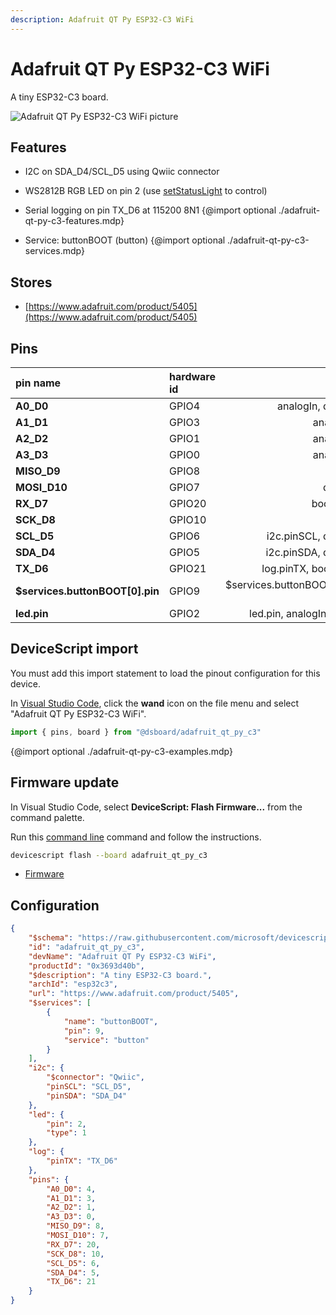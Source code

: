 ```yaml
---
description: Adafruit QT Py ESP32-C3 WiFi
---
```

# Adafruit QT Py ESP32-C3 WiFi


A tiny ESP32-C3 board.


![Adafruit QT Py ESP32-C3 WiFi picture](https://microsoft.github.io/jacdac-docs/images/devices/adafruit/qtpyesp32c3wifidevboardv10.catalog.jpg)

## Features

-  I2C on SDA_D4/SCL_D5 using Qwiic connector
-  WS2812B RGB LED on pin 2  (use [setStatusLight](/developer/status-light) to control)
-  Serial logging on pin TX_D6 at 115200 8N1
{@import optional ./adafruit-qt-py-c3-features.mdp}

-  Service: buttonBOOT (button)
{@import optional ./adafruit-qt-py-c3-services.mdp}


## Stores

-  [https://www.adafruit.com/product/5405](https://www.adafruit.com/product/5405)

## Pins

| pin name | hardware id | features |
|:---------|:------------|---------:|
| **A0_D0** |  GPIO4 |  analogIn,  debug,  io |
| **A1_D1** |  GPIO3 |  analogIn,  io |
| **A2_D2** |  GPIO1 |  analogIn,  io |
| **A3_D3** |  GPIO0 |  analogIn,  io |
| **MISO_D9** |  GPIO8 |  boot,  io |
| **MOSI_D10** |  GPIO7 |  debug,  io |
| **RX_D7** |  GPIO20 |  bootUart,  io |
| **SCK_D8** |  GPIO10 |  io |
| **SCL_D5** |  GPIO6 |  i2c.pinSCL,  debug,  io |
| **SDA_D4** |  GPIO5 |  i2c.pinSDA,  debug,  io |
| **TX_D6** |  GPIO21 |  log.pinTX,  bootUart,  io |
| **$services.buttonBOOT[0].pin** |  GPIO9 |  $services.buttonBOOT[0].pin,  boot,  io |
| **led.pin** |  GPIO2 |  led.pin,  analogIn,  boot,  io |



## DeviceScript import


You must add this import statement to load 
the pinout configuration for this device.

In [Visual Studio Code](/getting-started/vscode),
click the **wand** icon on the file menu and 
select "Adafruit QT Py ESP32-C3 WiFi".

```ts
import { pins, board } from "@dsboard/adafruit_qt_py_c3"
```

{@import optional ./adafruit-qt-py-c3-examples.mdp}

## Firmware update

In Visual Studio Code,
select **DeviceScript: Flash Firmware...** from the command palette.
        
Run this [command line](/api/cli) command and follow the instructions.

```bash
devicescript flash --board adafruit_qt_py_c3
```


- [Firmware](https://github.com/microsoft/devicescript-esp32/releases/latest/download/devicescript-esp32c3-adafruit_qt_py_c3-0x0.bin)

## Configuration

```json title="adafruit_qt_py_c3.json"
{
    "$schema": "https://raw.githubusercontent.com/microsoft/devicescript-esp32/main/boards/esp32deviceconfig.schema.json",
    "id": "adafruit_qt_py_c3",
    "devName": "Adafruit QT Py ESP32-C3 WiFi",
    "productId": "0x3693d40b",
    "$description": "A tiny ESP32-C3 board.",
    "archId": "esp32c3",
    "url": "https://www.adafruit.com/product/5405",
    "$services": [
        {
            "name": "buttonBOOT",
            "pin": 9,
            "service": "button"
        }
    ],
    "i2c": {
        "$connector": "Qwiic",
        "pinSCL": "SCL_D5",
        "pinSDA": "SDA_D4"
    },
    "led": {
        "pin": 2,
        "type": 1
    },
    "log": {
        "pinTX": "TX_D6"
    },
    "pins": {
        "A0_D0": 4,
        "A1_D1": 3,
        "A2_D2": 1,
        "A3_D3": 0,
        "MISO_D9": 8,
        "MOSI_D10": 7,
        "RX_D7": 20,
        "SCK_D8": 10,
        "SCL_D5": 6,
        "SDA_D4": 5,
        "TX_D6": 21
    }
}
```
